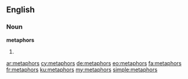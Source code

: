 ==English==

===Noun===
'''metaphors'''

# {{plural of|metaphor}}

[[ar:metaphors]]
[[cy:metaphors]]
[[de:metaphors]]
[[eo:metaphors]]
[[fa:metaphors]]
[[fr:metaphors]]
[[ku:metaphors]]
[[my:metaphors]]
[[simple:metaphors]]